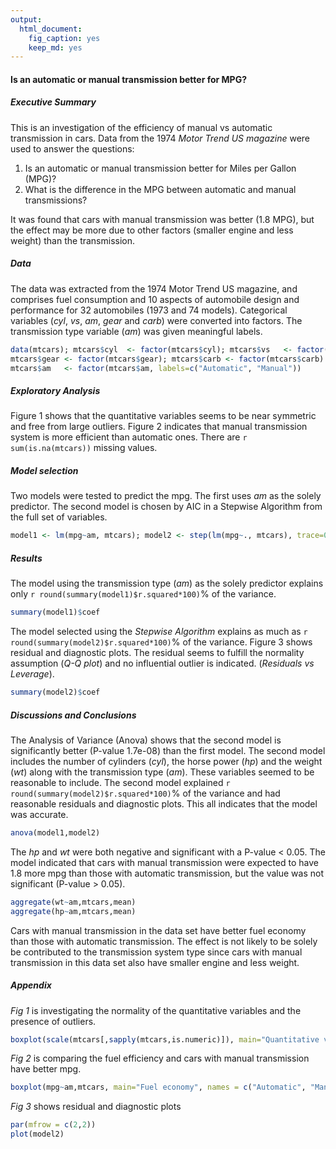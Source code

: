 ```yaml
---
output:
  html_document:
    fig_caption: yes
    keep_md: yes
---
```


#### Is an automatic or manual transmission better for MPG?

##### Executive Summary

This is an investigation of the efficiency of manual vs automatic transmission in cars. Data from the 1974 *Motor Trend US magazine* were used to answer the questions:

1. Is an automatic or manual transmission better for Miles per Gallon (MPG)?
2. What is the difference in the MPG between automatic and manual transmissions?

It was found that cars with manual transmission was better (1.8 MPG), but the effect may be more due to other factors (smaller engine and less weight) than the transmission.

##### Data
The data was extracted from the 1974 Motor Trend US magazine, and comprises fuel consumption and 10 aspects of automobile design and performance for 32 automobiles (1973 and 74 models). Categorical variables (*cyl*, *vs*, *am*, *gear* and *carb*) were converted into factors. The transmission type variable (*am*) was given meaningful labels.

```r
data(mtcars); mtcars$cyl  <- factor(mtcars$cyl); mtcars$vs   <- factor(mtcars$vs)
mtcars$gear <- factor(mtcars$gear); mtcars$carb <- factor(mtcars$carb)
mtcars$am   <- factor(mtcars$am, labels=c("Automatic", "Manual"))
```

##### Exploratory Analysis
Figure 1 shows that the quantitative variables seems to be near symmetric and free from large outliers. Figure 2 indicates that manual transmission system is more efficient than automatic ones. There are `r sum(is.na(mtcars))` missing values.

##### Model selection
Two models were tested to predict the mpg. The first uses *am* as the solely predictor. The second model is chosen by AIC in a Stepwise Algorithm from the full set of variables.

```r
model1 <- lm(mpg~am, mtcars); model2 <- step(lm(mpg~., mtcars), trace=0)
```

##### Results
The model using the transmission type (*am*) as the solely predictor explains only `r round(summary(model1)$r.squared*100)`% of the variance.
```r
summary(model1)$coef
```
The model selected using the *Stepwise Algorithm* explains as much as `r round(summary(model2)$r.squared*100)`% of the variance. Figure 3 shows residual and diagnostic plots. The residual seems to fulfill the normality assumption (*Q-Q plot*) and no influential outlier is indicated. (*Residuals vs Leverage*).

```r
summary(model2)$coef
```


##### Discussions and Conclusions
The Analysis of Variance (Anova) shows that the second model is significantly better (P-value 1.7e-08) than the first model. The second model includes the number of cylinders (*cyl*), the horse power (*hp*) and the weight (*wt*) along with the transmission type (*am*). These variables seemed to be reasonable to include. The second model  explained `r round(summary(model2)$r.squared*100)`% of the variance and had reasonable residuals and diagnostic plots. This all indicates that the model was accurate. 

```r
anova(model1,model2)
```



The *hp* and *wt* were both negative and significant with a P-value < 0.05. The model indicated that cars with manual transmission were expected to have 1.8 more mpg than those with automatic transmission, but the value was not significant (P-value > 0.05). 


```r
aggregate(wt~am,mtcars,mean)
aggregate(hp~am,mtcars,mean)
```

Cars with manual transmission in the data set have better fuel economy than those with automatic transmission. The effect is not likely to be solely be contributed to the transmission system type since cars with manual transmission in this data set also have smaller engine and less weight. 

<div style="page-break-after: always;"></div>

##### Appendix

*Fig 1* is investigating the normality of the quantitative variables and the presence of outliers.

```r
boxplot(scale(mtcars[,sapply(mtcars,is.numeric)]), main="Quantitative variables scaled to\nzero mean and unit variance")
```

<div style="page-break-after: always;"></div>

*Fig 2* is comparing the fuel efficiency and cars with manual transmission have better mpg.

```r
boxplot(mpg~am,mtcars, main="Fuel economy", names = c("Automatic", "Manual"), ylab = "Miles per Gallon")
```

<div style="page-break-after: always;"></div>

*Fig 3* shows residual and diagnostic plots
```r
par(mfrow = c(2,2))
plot(model2)
```

